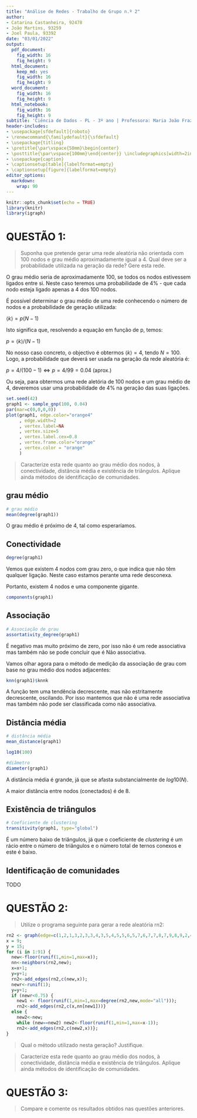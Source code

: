 ```yaml
---
title: "Análise de Redes - Trabalho de Grupo n.º 2"
author:
- Catarina Castanheira, 92478
- João Martins, 93259
- Joel Paula, 93392
date: "03/01/2022"
output:
  pdf_document: 
    fig_width: 16
    fig_height: 9
  html_document: 
    keep_md: yes
    fig_width: 16
    fig_height: 9
  word_document: 
    fig_width: 16
    fig_height: 9
  html_notebook: 
    fig_width: 16
    fig_height: 9
subtitle: 'Ciência de Dados - PL - 3º ano | Professora: Maria João Frazão Lopes'
header-includes:
- \usepackage[sfdefault]{roboto}
- \renewcommand{\familydefault}{\sfdefault}
- \usepackage{titling}
- \pretitle{\par\vspace{50mm}\begin{center}
- \posttitle{\par\vspace{100mm}\end{center}} \includegraphics[width=2in,height=2in]{rgb_iscte_pt_horizontal_positive.png}\LARGE\\}
- \usepackage{caption}
- \captionsetup[table]{labelformat=empty}
- \captionsetup[figure]{labelformat=empty}
editor_options:
  markdown:
    wrap: 90
---
```


```r
knitr::opts_chunk$set(echo = TRUE)
library(knitr)
library(igraph)
```

# QUESTÃO 1:

> Suponha que pretende gerar uma rede aleatória não orientada com 100 nodos e grau médio  aproximadamente igual a 4. Qual deve ser a probabilidade utilizada na geração da rede? Gere esta rede. 

O grau médio seria de aproximadamente 100, se todos os nodos estivessem ligados entre si. Neste caso teremos uma probabilidade de 4% - que cada nodo esteja ligado apenas a 4 dos 100 nodos.


É possível determinar o grau médio de uma rede conhecendo o número de nodos e a probabilidade de geração utilizada:

$\langle k\rangle = p(N-1)$

Isto significa que, resolvendo a equação em função de p, temos:

$p = \langle k\rangle / (N-1)$

No nosso caso concreto, o objectivo é obtermos $\langle k\rangle = 4$, tendo $N=100$. Logo, a probabilidade que deverá ser usada na geração da rede aleatória é:

$p = 4/(100-1) \Leftrightarrow p = 4/99 = 0.04 \text{ (aprox.)}$

Ou seja, para obtermos uma rede aletória de 100 nodos e um grau médio de 4, deveremos usar uma probabilidade de 4% na geração das suas ligações.

```r
set.seed(42)
graph1 <- sample_gnp(100, 0.04)
par(mar=c(0,0,0,0))
plot(graph1, edge.color="orange4"
     , edge.width=2
     , vertex.label=NA
     , vertex.size=5
     , vertex.label.cex=0.8
     , vertex.frame.color="orange"
     , vertex.color = "orange"
     )
```


> Caracterize esta rede quanto ao grau médio dos nodos, à conectividade, distância média e existência de triângulos. Aplique ainda métodos de identificação de comunidades. 

## grau médio

```r
# grau médio
mean(degree(graph1))
```

O grau médio é próximo de 4, tal como esperaríamos.

## Conectividade

```r
degree(graph1)
```
Vemos que existem 4 nodos com grau zero, o que indica que não têm qualquer ligação. Neste caso estamos perante uma rede desconexa. 

Portanto, existem 4 nodos e uma componente gigante.

```r
components(graph1)
```

## Associação 

```r
# Associação de grau
assortativity_degree(graph1) 
```
É negativo mas muito próximo de zero, por isso não é um rede associativa mas também não se pode concluir que é Não associativa.

Vamos olhar agora para o método de medição da associação de grau com base no 
grau médio dos nodos adjacentes:

```r
knn(graph1)$knnk

```

A função tem uma tendência decrescente, mas não estritamente decrescente, oscilando. Por isso mantemos que não é uma rede associativa mas também não pode ser classificada como não associativa.

## Distância média

```r
# distância média
mean_distance(graph1)

log10(100)

#diâmetro
diameter(graph1)
```

A distância média é grande, já que se afasta substancialmente de $log10(N)$.

A maior distância entre nodos (conectados) é de 8.

## Existência de triângulos

```r
# Coeficiente de clustering
transitivity(graph1, type="global")
```

É um número baixo de triângulos, já que o coeficiente de *clustering* é um rácio entre o número de triângulos e o número total de ternos conexos e este é baixo.

## Identificação de comunidades

TODO

# QUESTÃO 2:

> Utilize o programa seguinte para gerar a rede aleatória rn2: 

```r
rn2 <- graph(edge=c(1,2,1,3,2,3,3,4,3,5,4,5,5,6,5,7,6,7,7,8,7,9,8,9,2,4,4,6,6,8),n=100,directed=F);
x = 9;
y = 15;
for (i in 1:91) {
  new<-floor(runif(1,min=1,max=x));
  nn<-neighbors(rn2,new);
  x=x+1;
  y=y+1;
  rn2<-add_edges(rn2,c(new,x));
  newr<-runif(1);
  y=y+1;
  if (newr<0.75) {
    new1 <- floor(runif(1,min=1,max=degree(rn2,new,mode="all")));
    rn2<-add_edges(rn2,c(x,nn[new1]))}
  else {
    new2<-new; 
    while (new==new2) new2<-floor(runif(1,min=1,max=x-1));
    rn2<-add_edges(rn2,c(new2,x))};
}
```

> Qual o método utilizado nesta geração? Justifique. 

> Caracterize esta rede quanto ao grau médio dos nodos, à conectividade, distância média e existência de triângulos. Aplique ainda métodos de identificação de comunidades. 

# QUESTÃO 3:

> Compare e comente os resultados obtidos nas questões anteriores.

